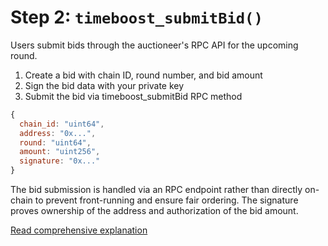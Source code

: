 # Step 2: `timeboost_submitBid()`

Users submit bids through the auctioneer's RPC API for the upcoming round.

1. Create a bid with chain ID, round number, and bid amount
2. Sign the bid data with your private key
3. Submit the bid via timeboost_submitBid RPC method

```javascript
{
  chain_id: "uint64",
  address: "0x...",
  round: "uint64",
  amount: "uint256",
  signature: "0x..."
}
```

The bid submission is handled via an RPC endpoint rather than directly on-chain to prevent front-running and ensure fair ordering. The signature proves ownership of the address and authorization of the bid amount.

[Read comprehensive explanation](https://docs.arbitrum.io/run-arbitrum-node/how-to-use-timeboost#step-2-submit-bids)